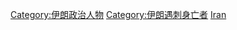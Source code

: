 [[Category:伊朗政治人物|Category:伊朗政治人物]]
[[Category:伊朗遇刺身亡者|Category:伊朗遇刺身亡者]]
[[Category:遇刺身亡的各國政治人物|Iran]]